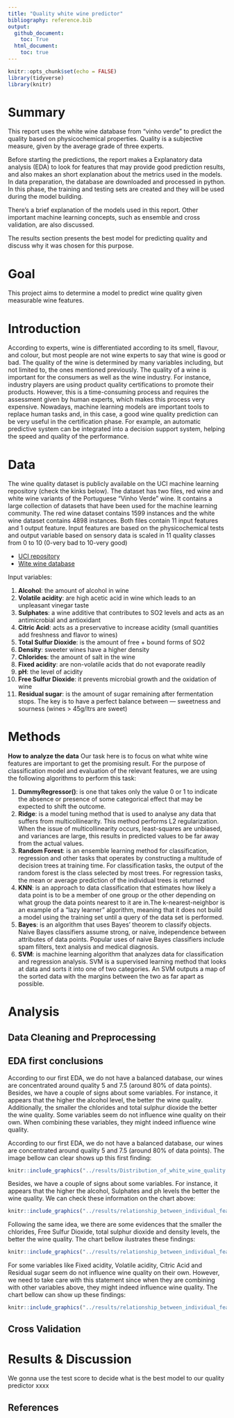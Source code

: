 ```yaml
---
title: "Quality white wine predictor"
bibliography: reference.bib
output: 
  github_document:
    toc: True
  html_document: 
    toc: true
---
```


```r
knitr::opts_chunk$set(echo = FALSE)
library(tidyverse)
library(knitr)
```

# Summary

This report uses the white wine database from "vinho verde" to predict the quality based on physicochemical properties. Quality is a subjective measure, given by the average grade of three experts.

Before starting the predictions, the report makes a Explanatory data analysis (EDA) to look for features that may provide good prediction results, and also makes an short explanation about the metrics used in the models. In data preparation, the database are downloaded and processed in python. In this phase, the training and testing sets are created and they will be used during the model building.

There's a brief explanation of the models used in this report. Other important machine learning concepts, such as ensemble and cross validation, are also discussed.

The results section presents the best model for predicting quality and discuss why it was chosen for this purpose.

# Goal

This project aims to determine a model to predict wine quality given measurable wine features.

# Introduction

According to experts, wine is differentiated according to its smell, flavour, and colour, but most people are not wine experts to say that wine is good or bad. The quality of the wine is determined by many variables including, but not limited to, the ones mentioned previously. The quality of a wine is important for the consumers as well as the wine industry. For instance, industry players are using product quality certifications to promote their products. However, this is a time-consuming process and requires the assessment given by human experts, which makes this process very expensive. Nowadays, machine learning models are important tools to replace human tasks and, in this case, a good wine quality prediction can be very useful in the certification phase. For example, an automatic predictive system can be integrated into a decision support system, helping the speed and quality of the performance.

# Data

The wine quality dataset is publicly available on the UCI machine learning repository (check the kinks below). The dataset has two files, red wine and white wine variants of the Portuguese "Vinho Verde" wine. It contains a large collection of datasets that have been used for the machine learning community. The red wine dataset contains 1599 instances and the white wine dataset contains 4898 instances. Both files contain 11 input features and 1 output feature. Input features are based on the physicochemical tests and output variable based on sensory data is scaled in 11 quality classes from 0 to 10 (0-very bad to 10-very good)

-   [UCI repository](https://archive.ics.uci.edu/ml/datasets/Wine+Quality)
-   [Wite wine database](http://open.canada.ca/data/en/dataset/b374f60b-9580-44dc-83f6-c0a850c15f30)

Input variables:

1.  **Alcohol**: the amount of alcohol in wine
2.  **Volatile acidity**: are high acetic acid in wine which leads to an unpleasant vinegar taste
3.  **Sulphates**: a wine additive that contributes to SO2 levels and acts as an antimicrobial and antioxidant
4.  **Citric Acid**: acts as a preservative to increase acidity (small quantities add freshness and flavor to wines)
5.  **Total Sulfur Dioxide**: is the amount of free + bound forms of SO2
6.  **Density**: sweeter wines have a higher density
7.  **Chlorides**: the amount of salt in the wine
8.  **Fixed acidity**: are non-volatile acids that do not evaporate readily
9.  **pH**: the level of acidity
10. **Free Sulfur Dioxide**: it prevents microbial growth and the oxidation of wine
11. **Residual sugar**: is the amount of sugar remaining after fermentation stops. The key is to have a perfect balance between — sweetness and sourness (wines > 45g/ltrs are sweet)

# Methods

**How to analyze the data** Our task here is to focus on what white wine features are important to get the promising result. For the purpose of classification model and evaluation of the relevant features, we are using the following algorithms to perform this task:

1.  **DummyRegressor()**: is one that takes only the value 0 or 1 to indicate the absence or presence of some categorical effect that may be expected to shift the outcome.
2.  **Ridge**: is a model tuning method that is used to analyse any data that suffers from multicollinearity. This method performs L2 regularization. When the issue of multicollinearity occurs, least-squares are unbiased, and variances are large, this results in predicted values to be far away from the actual values.
3.  **Random Forest**: is an ensemble learning method for classification, regression and other tasks that operates by constructing a multitude of decision trees at training time. For classification tasks, the output of the random forest is the class selected by most trees. For regression tasks, the mean or average prediction of the individual trees is returned
4.  **KNN**: is an approach to data classification that estimates how likely a data point is to be a member of one group or the other depending on what group the data points nearest to it are in.The k-nearest-neighbor is an example of a "lazy learner" algorithm, meaning that it does not build a model using the training set until a query of the data set is performed.
5.  **Bayes**: is an algorithm that uses Bayes' theorem to classify objects. Naive Bayes classifiers assume strong, or naive, independence between attributes of data points. Popular uses of naive Bayes classifiers include spam filters, text analysis and medical diagnosis.
6.  **SVM**: is machine learning algorithm that analyzes data for classification and regression analysis. SVM is a supervised learning method that looks at data and sorts it into one of two categories. An SVM outputs a map of the sorted data with the margins between the two as far apart as possible.

# Analysis


## **Data Cleaning and Preprocessing**




## **EDA first conclusions**

According to our first EDA, we do not have a balanced database, our wines are concentrated around quality 5 and 7.5 (around 80% of data points). Besides, we have a couple of signs about some variables. For instance, it appears that the higher the alcohol level, the better the wine quality. Additionally, the smaller the chlorides and total sulphur dioxide the better the wine quality. Some variables seem do not influence wine quality on their own. When combining these variables, they might indeed influence wine quality.

According to our first EDA, we do not have a balanced database, our wines are concentrated around quality 5 and 7.5 (around 80% of data points). The image bellow can clear shows up this first finding:

```r
knitr::include_graphics("../results/Distribution_of_white_wine_quality.PNG")


```

Besides, we have a couple of signs about some variables. For instance, it appears that the higher the alcohol, Sulphates and ph levels the better the wine quality. We can check these information on the chart above:

```r
knitr::include_graphics("../results/relationship_between_individual_features_and_the_quality_3.PNG")


```


Following the same idea, we there are some evidences that the smaller the chlorides, Free Sulfur Dioxide, total sulphur dioxide and density levels, the better the wine quality. The chart bellow ilustrates these findings:

```r
knitr::include_graphics("../results/relationship_between_individual_features_and_the_quality_2.PNG")


```

For some variables like Fixed acidity, Volatile acidity, Citric Acid and Residual sugar seem do not influence wine quality on their own. However, we need to take care with this statement since when they are combining with other variables above, they might indeed influence wine quality. The chart bellow can show up these findings:

```r
knitr::include_graphics("../results/relationship_between_individual_features_and_the_quality_1.PNG")


```

## **Cross Validation**




# Results & Discussion

We gonna use the test score to decide what is the best model to our quality predictor xxxx

## References
